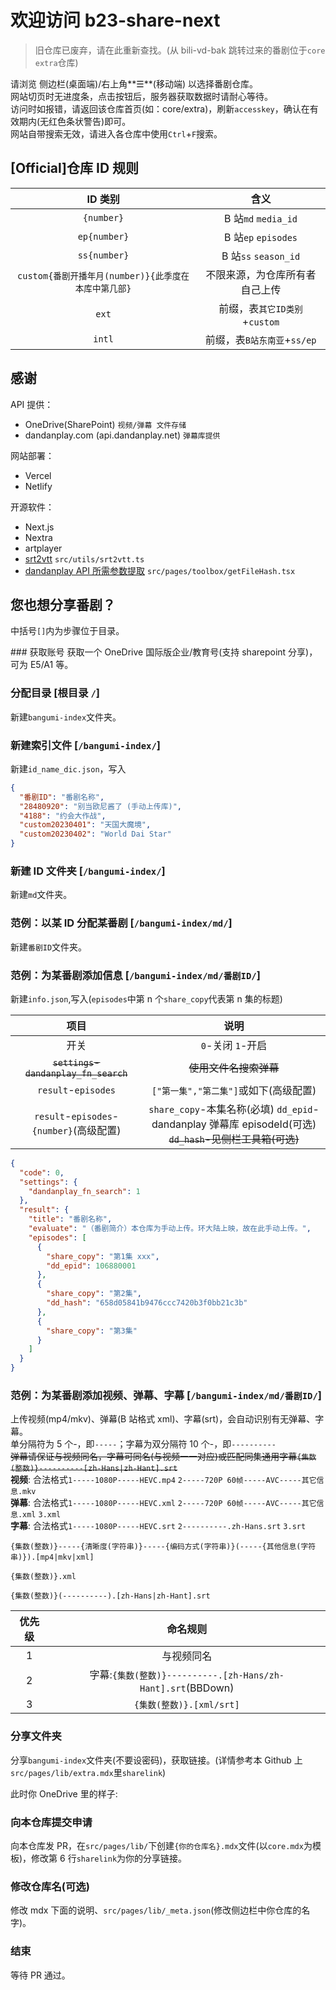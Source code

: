 
# 欢迎访问 b23-share-next

> 旧仓库已废弃，请在此重新查找。(从 bili-vd-bak 跳转过来的番剧位于`core` `extra`仓库)

请浏览 侧边栏(桌面端)/右上角**☰**(移动端) 以选择番剧仓库。  
网站切页时无进度条，点击按钮后，服务器获取数据时请耐心等待。  
访问时如报错，请返回该仓库首页(如：core/extra)，刷新`accesskey`，确认在有效期内(无红色条状警告)即可。  
网站自带搜索无效，请进入各仓库中使用`Ctrl`+`F`搜索。

## [Official]仓库 ID 规则

|                       ID 类别                        |              含义              |
| :--------------------------------------------------: | :----------------------------: |
|                      `{number}`                      |      B 站`md` `media_id`       |
|                     `ep{number}`                     |      B 站`ep` `episodes`       |
|                     `ss{number}`                     |      B 站`ss` `season_id`      |
| `custom{番剧开播年月(number)}{此季度在本库中第几部}` | 不限来源，为仓库所有者自己上传 |
|                        `ext`                         | 前缀，表`其它ID类别`+`custom`  |
|                        `intl`                        |  前缀，表`B站东南亚`+`ss/ep`   |

## 感谢

API 提供：

- OneDrive(SharePoint) `视频/弹幕 文件存储`
- dandanplay.com (api.dandanplay.net) `弹幕库提供`

网站部署：

- Vercel
- Netlify

开源软件：

- Next.js
- Nextra
- artplayer
- [srt2vtt](https://github.com/DIYgod/DPlayer/issues/406#issuecomment-436840771) `src/utils/srt2vtt.ts`
- [dandanplay API 所需参数提取](https://github.com/leng-yue/dandanplayer-react) `src/pages/toolbox/getFileHash.tsx`

## 您也想分享番剧？

中括号`[]`内为步骤位于目录。

<Steps>
### 获取账号
获取一个 OneDrive 国际版企业/教育号(支持 sharepoint 分享)，可为 E5/A1 等。

### 分配目录 [根目录 `/`]

新建`bangumi-index`文件夹。

### 新建索引文件 [`/bangumi-index/`]

新建`id_name_dic.json`，写入

```json filename="id_name_dic.json"
{
  "番剧ID": "番剧名称",
  "28480920": "别当欧尼酱了 (手动上传库)",
  "4188": "约会大作战",
  "custom20230401": "天国大魔境",
  "custom20230402": "World Dai Star"
}
```

### 新建 ID 文件夹 [`/bangumi-index/`]

新建`md`文件夹。

### 范例：以某 ID 分配某番剧 [`/bangumi-index/md/`]

新建`番剧ID`文件夹。

### 范例：为某番剧添加信息 [`/bangumi-index/md/番剧ID/`]

新建`info.json`,写入(`episodes`中第 n 个`share_copy`代表第 n 集的标题)

|                   项目                   |                                                   说明                                                   |
| :--------------------------------------: | :------------------------------------------------------------------------------------------------------: |
|                   开关                   |                                            `0`-关闭 `1`-开启                                             |
|  ~~`settings`-`dandanplay_fn_search`~~   |                                          ~~使用文件名搜索弹幕~~                                          |
|           `result`-`episodes`            |                                  `["第一集","第二集"]`或如下(高级配置)                                   |
| `result`-`episodes`-`{number}`(高级配置) | `share_copy`-本集名称(必填) `dd_epid`-dandanplay 弹幕库 episodeId(可选) ~~`dd_hash`-见侧栏工具箱(可选)~~ |

```json filename="info.json"
{
  "code": 0,
  "settings": {
    "dandanplay_fn_search": 1
  },
  "result": {
    "title": "番剧名称",
    "evaluate": "（番剧简介）本仓库为手动上传。环大陆上映，故在此手动上传。",
    "episodes": [
      {
        "share_copy": "第1集 xxx",
        "dd_epid": 106880001
      },
      {
        "share_copy": "第2集",
        "dd_hash": "658d05841b9476ccc7420b3f0bb21c3b"
      },
      {
        "share_copy": "第3集"
      }
    ]
  }
}
```

### 范例：为某番剧添加视频、弹幕、字幕 [`/bangumi-index/md/番剧ID/`]

上传视频(mp4/mkv)、弹幕(B 站格式 xml)、字幕(srt)，会自动识别有无弹幕、字幕。  
 单分隔符为 5 个-，即`-----`；字幕为双分隔符 10 个-，即`----------`  
 ~~弹幕请保证与视频同名，字幕可同名(与视频一一对应)或匹配同集通用字幕`{集数(整数)}----------[zh-Hans|zh-Hant].srt`~~  
 **视频**: 合法格式`1-----1080P-----HEVC.mp4` `2-----720P 60帧-----AVC-----其它信息.mkv`  
 **弹幕**: 合法格式`1-----1080P-----HEVC.xml` `2-----720P 60帧-----AVC-----其它信息.xml` `3.xml`  
 **字幕**: 合法格式`1-----1080P-----HEVC.srt` `2----------.zh-Hans.srt` `3.srt`

```text filename="视频/弹幕"
{集数(整数)}-----{清晰度(字符串)}-----{编码方式(字符串)}(-----{其他信息(字符串)}).[mp4|mkv|xml]
```

```text filename="弹幕(补充)"
{集数(整数)}.xml
```

```text filename="字幕"
{集数(整数)}(----------).[zh-Hans|zh-Hant].srt
```

| 优先级 |                          命名规则                           |
| :----: | :---------------------------------------------------------: |
|   1    |                         与视频同名                          |
|   2    | 字幕:`{集数(整数)}----------.[zh-Hans/zh-Hant].srt`(BBDown) |
|   3    |                  `{集数(整数)}.[xml/srt]`                   |

### 分享文件夹

分享`bangumi-index`文件夹(不要设密码)，获取链接。(详情参考本 Github 上`src/pages/lib/extra.mdx`里`sharelink`)

此时你 OneDrive 里的样子:

<FileTree>
  <FileTree.Folder name="bangumi-index" defaultOpen>
    <FileTree.Folder name="md" defaultOpen>
      <FileTree.Folder name="番剧ID" defaultOpen>
        <FileTree.File name="1-----1080P-----HEVC.mp4" />
        <FileTree.File name="1-----1080P-----HEVC.xml" />
        <FileTree.File name="1----------.srt" />
        <FileTree.File name="2-----720P 60帧-----AVC-----其它信息.mkv" />
        <FileTree.File name="2-----720P 60帧-----AVC-----其它信息.xml" />
        <FileTree.File name="1024-----4K-----AV1-----集数无需连续.mp4" />
        <FileTree.File name="info.json" />
      </FileTree.Folder>
      <FileTree.Folder name="custom1" />
      <FileTree.Folder name="..." />
    </FileTree.Folder>
    <FileTree.File name="id_name_dic.json" />
  </FileTree.Folder>
</FileTree>

### 向本仓库提交申请

向本仓库发 PR，在`src/pages/lib/`下创建`{你的仓库名}.mdx`文件(以`core.mdx`为模板)，修改第 6 行`sharelink`为你的分享链接。

### 修改仓库名(可选)

修改 mdx 下面的说明、`src/pages/lib/_meta.json`(修改侧边栏中你仓库的名字)。

### 结束

等待 PR 通过。

</Steps>
